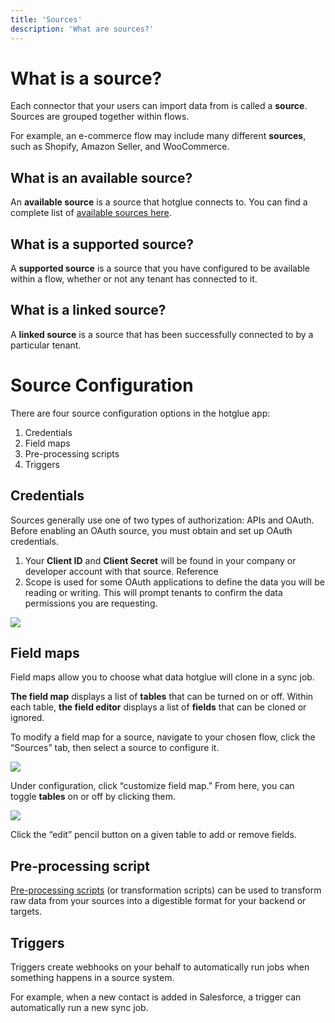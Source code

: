 ```yaml
---
title: 'Sources'
description: 'What are sources?'
---
```


# What is a source?

Each connector that your users can import data from is called a **source**. Sources are grouped together within flows.

For example, an e-commerce flow may include many different **sources**, such as Shopify, Amazon Seller, and WooCommerce.

## What is an available source?

An **available source** is a source that hotglue connects to. You can find a complete list of [available sources here](https://hotglue.com/connectors).

## What is a supported source?

A **supported source** is a source that you have configured to be available within a flow, whether or not any tenant has connected to it.

## What is a linked source?

A **linked source** is a source that has been successfully connected to by a particular tenant.

# Source Configuration

There are four source configuration options in the hotglue app:

1.  Credentials
2.  Field maps
3.  Pre-processing scripts
4.  Triggers

## Credentials

Sources generally use one of two types of authorization: APIs and OAuth. Before enabling an OAuth source, you must obtain and set up OAuth credentials.

1.  Your **Client ID** and **Client Secret** will be found in your company or developer account with that source. Reference
2.  Scope is used for some OAuth applications to define the data you will be reading or writing. This will prompt tenants to confirm the data permissions you are requesting.

![](https://files.readme.io/3b50c42-Hotglue-Oauth-API-Credentials.png)

## Field maps

Field maps allow you to choose what data hotglue will clone in a sync job.

**The field map** displays a list of **tables** that can be turned on or off. Within each table, **the field editor** displays a list of **fields** that can be cloned or ignored.

To modify a field map for a source, navigate to your chosen flow, click the “Sources” tab, then select a source to configure it.

![](https://files.readme.io/26fbbb6-Screen_Shot_2022-11-30_at_12.28.07_PM.png)

Under configuration, click “customize field map.” From here, you can toggle **tables** on or off by clicking them.

![](https://files.readme.io/6998ef5-Screen_Shot_2022-11-30_at_12.27.32_PM.png)

Click the “edit” pencil button on a given table to add or remove fields.

## Pre-processing script

[Pre-processing scripts](https://docs.hotglue.com/docs/transformations-overview) (or transformation scripts) can be used to transform raw data from your sources into a digestible format for your backend or targets.

## Triggers

Triggers create webhooks on your behalf to automatically run jobs when something happens in a source system.

For example, when a new contact is added in Salesforce, a trigger can automatically run a new sync job.
